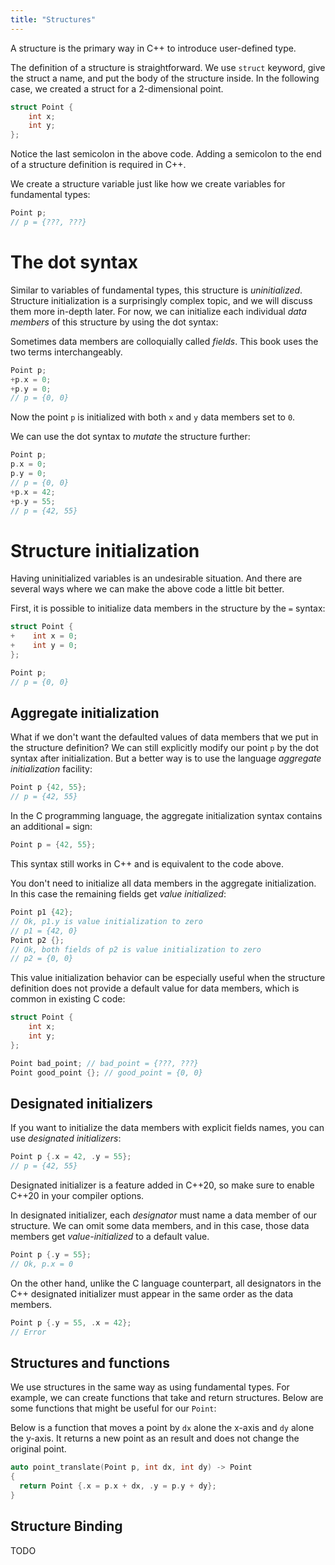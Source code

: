 ```yaml
---
title: "Structures"
---
```


A structure is the primary way in C++ to introduce user-defined type.

The definition of a structure is straightforward.
We use `struct` keyword, give the struct a name, and put the body of the structure inside.
In the following case, we created a struct for a 2-dimensional point.

```cpp
struct Point {
    int x;
    int y;
};
```

<Info>

Notice the last semicolon in the above code.
Adding a semicolon to the end of a structure definition is required in C++.

</Info>

We create a structure variable just like how we create variables for fundamental types:

```cpp
Point p;
// p = {???, ???}
```

# The dot syntax

Similar to variables of fundamental types, this structure is *uninitialized*.
Structure initialization is a surprisingly complex topic,
and we will discuss them more in-depth later.
For now, we can initialize each individual *data members* of this structure by using the dot syntax:

<Info>

Sometimes data members are colloquially called *fields*.
This book uses the two terms interchangeably.

</Info>

```cpp
Point p;
+p.x = 0;
+p.y = 0;
// p = {0, 0}
```

Now the point `p` is initialized with both `x` and `y` data members set to `0`.

We can use the dot syntax to *mutate* the structure further:

```cpp
Point p;
p.x = 0;
p.y = 0;
// p = {0, 0}
+p.x = 42;
+p.y = 55;
// p = {42, 55}
```

# Structure initialization

Having uninitialized variables is an undesirable situation.
And there are several ways where we can make the above code a little bit better.

First, it is possible to initialize data members in the structure by the `=` syntax:

```cpp
struct Point {
+    int x = 0;
+    int y = 0;
};

Point p;
// p = {0, 0}
```

## Aggregate initialization

What if we don't want the defaulted values of data members that we put in the structure definition?
We can still explicitly modify our point `p` by the dot syntax after initialization.
But a better way is to use the language *aggregate initialization* facility:

```cpp
Point p {42, 55};
// p = {42, 55}
```

<Info>

In the C programming language,
the aggregate initialization syntax contains an additional `=` sign:

```cpp
Point p = {42, 55};
```

This syntax still works in C++ and is equivalent to the code above.

</Info>

You don't need to initialize all data members in the aggregate initialization.
In this case the remaining fields get *value initialized*:

```cpp
Point p1 {42};
// Ok, p1.y is value initialization to zero
// p1 = {42, 0}
Point p2 {};
// Ok, both fields of p2 is value initialization to zero
// p2 = {0, 0}
```

This value initialization behavior can be especially useful when the structure definition does not provide a default value for data members,
which is common in existing C code:

```cpp
struct Point {
    int x;
    int y;
};

Point bad_point; // bad_point = {???, ???}
Point good_point {}; // good_point = {0, 0}
```

## Designated initializers

If you want to initialize the data members with explicit fields names,
you can use *designated initializers*:

```cpp
Point p {.x = 42, .y = 55};
// p = {42, 55}
```

<Info>

Designated initializer is a feature added in C++20,
so make sure to enable C++20 in your compiler options.

</Info>

In designated initializer, each *designator* must name a data member of our structure.
We can omit some data members,
and in this case, those data members get *value-initialized* to a default value.

```cpp
Point p {.y = 55};
// Ok, p.x = 0
```

On the other hand, unlike the C language counterpart, 
all designators in the C++ designated initializer must appear in the same order as the data members.

```cpp
Point p {.y = 55, .x = 42};
// Error
```

## Structures and functions

We use structures in the same way as using fundamental types.
For example, we can create functions that take and return structures.
Below are some functions that might be useful for our `Point`:

Below is a function that moves a point by `dx` alone the x-axis and `dy` alone the y-axis.
It returns a new point as an result and does not change the original point.

```cpp
auto point_translate(Point p, int dx, int dy) -> Point
{
  return Point {.x = p.x + dx, .y = p.y + dy};
}
```

## Structure Binding

TODO